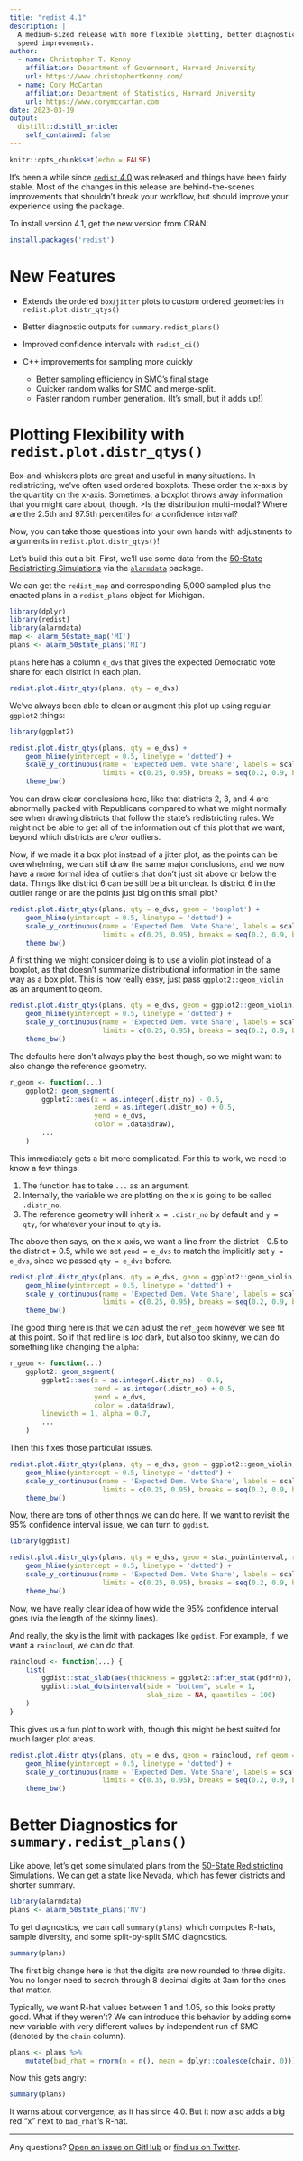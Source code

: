 ```yaml
---
title: "redist 4.1"
description: |
  A medium-sized release with more flexible plotting, better diagnostics, and
  speed improvements.
author:
  - name: Christopher T. Kenny
    affiliation: Department of Government, Harvard University 
    url: https://www.christophertkenny.com/
  - name: Cory McCartan
    affiliation: Department of Statistics, Harvard University
    url: https://www.corymccartan.com
date: 2023-03-19
output:
  distill::distill_article:
    self_contained: false
---
```



```r
knitr::opts_chunk$set(echo = FALSE)
```


It's been a while since [`redist` 4.0](https://alarm-redist.org/posts/2022-06-20-redist-40/) was released and things have been fairly stable. Most of the changes in this release are behind-the-scenes improvements that shouldn't break your workflow, but should improve your experience using the package.

To install version 4.1, get the new version from CRAN:

```r
install.packages('redist')
```

# New Features

- Extends the ordered `box`/`jitter` plots to custom ordered geometries in `redist.plot.distr_qtys()`

- Better diagnostic outputs for `summary.redist_plans()`

- Improved confidence intervals with `redist_ci()`

- C++ improvements for sampling more quickly
    - Better sampling efficiency in SMC's final stage
    - Quicker random walks for SMC and merge-split.
    - Faster random number generation. (It's small, but it adds up!)

# Plotting Flexibility with `redist.plot.distr_qtys()`

Box-and-whiskers plots are great and useful in many situations. In redistricting, we've often used ordered boxplots. These order the x-axis by the quantity on the x-axis. Sometimes, a boxplot throws away information that you might care about, though. 
>Is the distribution multi-modal? Where are the 2.5th and 97.5th percentiles for a confidence interval? 

Now, you can take those questions into your own hands with adjustments to arguments in `redist.plot.distr_qtys()`!

Let's build this out a bit. First, we'll use some data from the [50-State Redistricting Simulations](https://alarm-redist.org/posts/2022-11-01-50statessimulations/) via the [`alarmdata`](https://alarm-redist.org/alarmdata/) package.

We can get the `redist_map` and corresponding 5,000 sampled plus the enacted plans in a `redist_plans` object for Michigan.  

```r
library(dplyr)
library(redist)
library(alarmdata)
map <- alarm_50state_map('MI')
plans <- alarm_50state_plans('MI')
```

`plans` here has a column `e_dvs` that gives the expected Democratic vote share for each district in each plan.

```r
redist.plot.distr_qtys(plans, qty = e_dvs)
```

We've always been able to clean or augment this plot up using regular `ggplot2` things:

```r
library(ggplot2)

redist.plot.distr_qtys(plans, qty = e_dvs) + 
    geom_hline(yintercept = 0.5, linetype = 'dotted') + 
    scale_y_continuous(name = 'Expected Dem. Vote Share', labels = scales::label_percent(), 
                       limits = c(0.25, 0.95), breaks = seq(0.2, 0.9, by = 0.1)) +
    theme_bw()
```
You can draw clear conclusions here, like that districts 2, 3, and 4 are abnormally packed with Republicans compared to what we might normally see when drawing districts that follow the state's redistricting rules. We might not be able to get all of the information out of this plot that we want, beyond which districts are _clear_ outliers.

Now, if we made it a box plot instead of a jitter plot, as the points can be overwhelming, we can still draw the same major conclusions, and we now have a more formal idea of outliers that don't just sit above or below the data. Things like district 6 can be still be a bit unclear. Is district 6 in the outlier range or are the points just big on this small plot? 

```r
redist.plot.distr_qtys(plans, qty = e_dvs, geom = 'boxplot') + 
    geom_hline(yintercept = 0.5, linetype = 'dotted') + 
    scale_y_continuous(name = 'Expected Dem. Vote Share', labels = scales::label_percent(), 
                       limits = c(0.25, 0.95), breaks = seq(0.2, 0.9, by = 0.1)) +
    theme_bw()
```

A first thing we might consider doing is to use a violin plot instead of a boxplot, as that doesn't summarize distributional information in the same way as a box plot. This is now really easy, just pass `ggplot2::geom_violin` as an argument to geom.

```r
redist.plot.distr_qtys(plans, qty = e_dvs, geom = ggplot2::geom_violin) + 
    geom_hline(yintercept = 0.5, linetype = 'dotted') + 
    scale_y_continuous(name = 'Expected Dem. Vote Share', labels = scales::label_percent(), 
                       limits = c(0.25, 0.95), breaks = seq(0.2, 0.9, by = 0.1)) +
    theme_bw()
```
The defaults here don't always play the best though, so we might want to also change the reference geometry.

```r
r_geom <- function(...) 
    ggplot2::geom_segment(
        ggplot2::aes(x = as.integer(.distr_no) - 0.5,
                     xend = as.integer(.distr_no) + 0.5,
                     yend = e_dvs,
                     color = .data$draw),
        ...
    )
```

This immediately gets a bit more complicated. For this to work, we need to know a few things:

1. The function has to take `...` as an argument. 
2. Internally, the variable we are plotting on the x is going to be called `.distr_no`.
3. The reference geometry will inherit `x = .distr_no` by default and `y = qty`, for whatever your input to `qty` is.

The above then says, on the x-axis, we want a line from the district - 0.5 to the district + 0.5, while we set `yend = e_dvs` to match the implicitly set `y = e_dvs`, since we passed `qty = e_dvs` before.

```r
redist.plot.distr_qtys(plans, qty = e_dvs, geom = ggplot2::geom_violin, ref_geom = r_geom) + 
    geom_hline(yintercept = 0.5, linetype = 'dotted') + 
    scale_y_continuous(name = 'Expected Dem. Vote Share', labels = scales::label_percent(), 
                       limits = c(0.25, 0.95), breaks = seq(0.2, 0.9, by = 0.1)) +
    theme_bw()
```

The good thing here is that we can adjust the `ref_geom` however we see fit at this point. So if that red line is _too_ dark, but also too skinny, we can do something like changing the `alpha`:

```r
r_geom <- function(...) 
    ggplot2::geom_segment(
        ggplot2::aes(x = as.integer(.distr_no) - 0.5,
                     xend = as.integer(.distr_no) + 0.5,
                     yend = e_dvs,
                     color = .data$draw),
        linewidth = 1, alpha = 0.7,
        ...
    )
```

Then this fixes those particular issues.

```r
redist.plot.distr_qtys(plans, qty = e_dvs, geom = ggplot2::geom_violin, ref_geom = r_geom) + 
    geom_hline(yintercept = 0.5, linetype = 'dotted') + 
    scale_y_continuous(name = 'Expected Dem. Vote Share', labels = scales::label_percent(), 
                       limits = c(0.25, 0.95), breaks = seq(0.2, 0.9, by = 0.1)) +
    theme_bw()
```


Now, there are tons of other things we can do here. If we want to revisit the 95% confidence interval issue, we can turn to `ggdist`.

```r
library(ggdist)

redist.plot.distr_qtys(plans, qty = e_dvs, geom = stat_pointinterval, ref_geom = r_geom) + 
    geom_hline(yintercept = 0.5, linetype = 'dotted') + 
    scale_y_continuous(name = 'Expected Dem. Vote Share', labels = scales::label_percent(), 
                       limits = c(0.25, 0.95), breaks = seq(0.2, 0.9, by = 0.1)) +
    theme_bw()
```

Now, we have really clear idea of how wide the 95% confidence interval goes (via the length of the skinny lines).


And really, the sky is the limit with packages like `ggdist`. For example, if we want a `raincloud`, we can do that.

```r
raincloud <- function(...) {
    list(
        ggdist::stat_slab(aes(thickness = ggplot2::after_stat(pdf*n)), scale = 1),
        ggdist::stat_dotsinterval(side = "bottom", scale = 1,
                                  slab_size = NA, quantiles = 100)
    )
}
```

This gives us a fun plot to work with, though this might be best suited for much larger plot areas.

```r
redist.plot.distr_qtys(plans, qty = e_dvs, geom = raincloud, ref_geom = r_geom) + 
    geom_hline(yintercept = 0.5, linetype = 'dotted') + 
    scale_y_continuous(name = 'Expected Dem. Vote Share', labels = scales::label_percent(), 
                       limits = c(0.35, 0.95), breaks = seq(0.2, 0.9, by = 0.1)) +
    theme_bw()
```

# Better Diagnostics for `summary.redist_plans()`

Like above, let's get some simulated plans from the [50-State Redistricting Simulations](https://alarm-redist.org/posts/2022-11-01-50statessimulations/). We can get a state like Nevada, which has fewer districts and shorter summary.

```r
library(alarmdata)
plans <- alarm_50state_plans('NV')
```

To get diagnostics, we can call `summary(plans)` which computes R-hats, sample diversity, and some split-by-split SMC diagnostics.

```r
summary(plans)
```
The first big change here is that the digits are now rounded to three digits. 
You no longer need to search through 8 decimal digits at 3am for the ones that matter.

Typically, we want R-hat values between 1 and 1.05, so this looks pretty good.
What if they weren't? We can introduce this behavior by adding some new variable with very different values by independent run of SMC (denoted by the `chain` column).

```r
plans <- plans %>% 
    mutate(bad_rhat = rnorm(n = n(), mean = dplyr::coalesce(chain, 0)))
```

Now this gets angry:

```r
summary(plans)
```
It warns about convergence, as it has since 4.0. But it now also adds a big red "x" next to `bad_rhat`'s R-hat.


----

Any questions? [Open an issue on GitHub](https://github.com/alarm-redist/redist/issues) or [find us on Twitter](https://twitter.com/alarm_redist).
